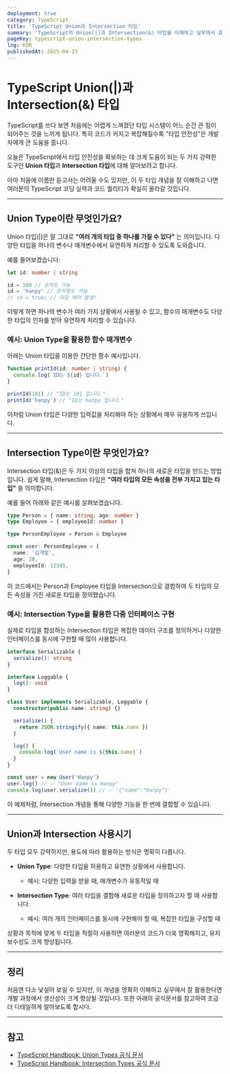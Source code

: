 ```yaml
---
deployment: true
category: TypeScript
title: 'TypeScript Union과 Intersection 타입'
summary: 'TypeScript의 Union(|)과 Intersection(&) 타입을 이해하고 실무에서 효율적으로 활용하는 방법을 예제와 함께 친절하게 정리합니다.'
pageKey: typescript-union-intersection-types
lng: KOR
publishedAt: 2025-04-23
---
```


# TypeScript Union(|)과 Intersection(&) 타입

TypeScript를 쓰다 보면 처음에는 어렵게 느껴졌던 타입 시스템이 어느 순간 큰 힘이 되어주는 것을 느끼게 됩니다. 특히 코드가 커지고 복잡해질수록 "타입 안전성"은 개발자에게 큰 도움을 줍니다.



오늘은 TypeScript에서 타입 안전성을 확보하는 데 크게 도움이 되는 두 가지 강력한 도구인 **Union 타입**과 **Intersection 타입**에 대해 알아보려고 합니다.



아마 처음에 이름만 듣고서는 어려울 수도 있지만, 이 두 타입 개념을 잘 이해하고 나면 여러분의 TypeScript 코딩 실력과 코드 퀄리티가 확실히 올라갈 것입니다.

---

## Union Type이란 무엇인가요?

Union 타입(<codeline>|</codeline>)은 말 그대로 **"여러 개의 타입 중 하나를 가질 수 있다"** 는 의미입니다. 다양한 타입을 하나의 변수나 매개변수에서 유연하게 처리할 수 있도록 도와줍니다.

예를 들어보겠습니다:

```typescript title="union" showLineNumbers
let id: number | string

id = 100 // 숫자도 가능
id = 'hanpy' // 문자열도 가능
// id = true; // 타입 에러 발생!
```

이렇게 하면 하나의 변수가 여러 가지 상황에서 사용될 수 있고, 함수의 매개변수도 다양한 타입의 인자를 받아 유연하게 처리할 수 있습니다.

### 예시: Union Type을 활용한 함수 매개변수

아래는 Union 타입을 이용한 간단한 함수 예시입니다.

```typescript title="union" showLineNumbers
function printId(id: number | string) {
  console.log(`ID는 ${id} 입니다.`)
}

printId(101) // "ID는 101 입니다."
printId('hanpy') // "ID는 hanpy 입니다."
```

이처럼 Union 타입은 다양한 입력값을 처리해야 하는 상황에서 매우 유용하게 쓰입니다.

---

## Intersection Type이란 무엇인가요?

Intersection 타입(<codeline>&</codeline>)은 두 가지 이상의 타입을 합쳐 하나의 새로운 타입을 만드는 방법입니다. 쉽게 말해, Intersection 타입은 **"여러 타입의 모든 속성을 전부 가지고 있는 타입"** 을 의미합니다.

예를 들어 아래와 같은 예시를 살펴보겠습니다.

```typescript title="intersection" showLineNumbers
type Person = { name: string; age: number }
type Employee = { employeeId: number }

type PersonEmployee = Person & Employee

const user: PersonEmployee = {
  name: '김개발',
  age: 28,
  employeeId: 12345,
}
```

이 코드에서는 <codeline>Person</codeline>과 <codeline>Employee</codeline> 타입을 Intersection으로 결합하여 두 타입의 모든 속성을 가진 새로운 타입을 정의했습니다.

### 예시: Intersection Type을 활용한 다중 인터페이스 구현

실제로 타입을 합성하는 Intersection 타입은 복잡한 데이터 구조를 정의하거나 다양한 인터페이스를 동시에 구현할 때 많이 사용합니다.

```typescript title="intersection" showLineNumbers
interface Serializable {
  serialize(): string
}

interface Loggable {
  log(): void
}

class User implements Serializable, Loggable {
  constructor(public name: string) {}

  serialize() {
    return JSON.stringify({ name: this.name })
  }

  log() {
    console.log(`User name is ${this.name}`)
  }
}

const user = new User('Hanpy')
user.log() // ✅ "User name is Hanpy"
console.log(user.serialize()) // ✅ '{"name":"Hanpy"}'
```

이 예제처럼, Intersection 개념을 통해 다양한 기능을 한 번에 결합할 수 있습니다.

---

## Union과 Intersection 사용시기

두 타입 모두 강력하지만, 용도에 따라 활용하는 방식은 명확히 다릅니다.

- **Union Type**: 다양한 타입을 허용하고 유연한 상황에서 사용합니다.

  - 예시: 다양한 입력을 받을 때, 매개변수가 유동적일 때

- **Intersection Type**: 여러 타입을 결합해 새로운 타입을 정의하고자 할 때 사용합니다.
  - 예시: 여러 개의 인터페이스를 동시에 구현해야 할 때, 복잡한 타입을 구성할 때

상황과 목적에 맞게 두 타입을 적절히 사용하면 여러분의 코드가 더욱 명확해지고, 유지보수성도 크게 향상됩니다.

---

## 정리

처음엔 다소 낯설어 보일 수 있지만, 이 개념을 명확히 이해하고 실무에서 잘 활용한다면 개발 과정에서 생산성이 크게 향상될 것입니다. 또한 아래의 공식문서를 참고하여 조금 더 디테일하게 알아보도록 합시다.

---

## 참고

- [TypeScript Handbook: Union Types 공식 문서](https://www.typescriptlang.org/docs/handbook/2/everyday-types.html#union-types)
- [TypeScript Handbook: Intersection Types 공식 문서](https://www.typescriptlang.org/docs/handbook/2/objects.html#intersection-types)
